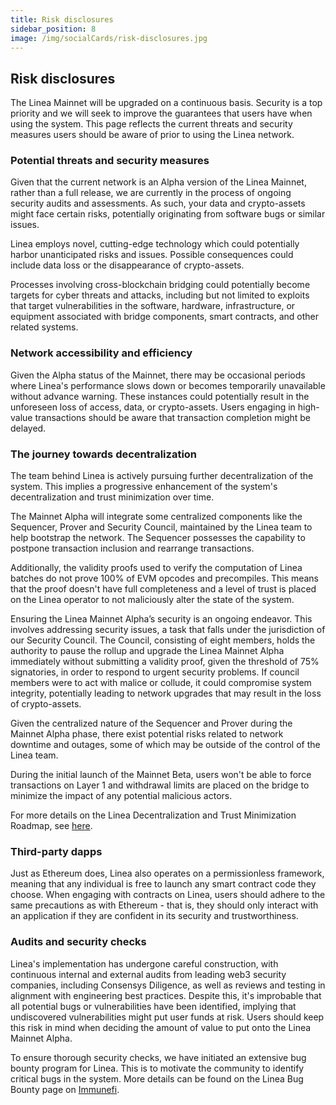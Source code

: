 ```yaml
---
title: Risk disclosures
sidebar_position: 8
image: /img/socialCards/risk-disclosures.jpg
---
```


## Risk disclosures

The Linea Mainnet will be upgraded on a continuous basis. Security is a top priority and we will seek to improve the guarantees that users have when using the system. This page reflects the current threats and security measures users should be aware of prior to using the Linea network.

### Potential threats and security measures

Given that the current network is an Alpha version of the Linea Mainnet, rather than a full release, we are currently in the process of ongoing security audits and assessments. As such, your data and crypto-assets might face certain risks, potentially originating from software bugs or similar issues.

Linea employs novel, cutting-edge technology which could potentially harbor unanticipated risks and issues. Possible consequences could include data loss or the disappearance of crypto-assets.

Processes involving cross-blockchain bridging could potentially become targets for cyber threats and attacks, including but not limited to exploits that target vulnerabilities in the software, hardware, infrastructure, or equipment associated with bridge components, smart contracts, and other related systems.

### Network accessibility and efficiency

Given the Alpha status of the Mainnet, there may be occasional periods where Linea's performance slows down or becomes temporarily unavailable without advance warning. These instances could potentially result in the unforeseen loss of access, data, or crypto-assets. Users engaging in high-value transactions should be aware that transaction completion might be delayed.

### The journey towards decentralization

The team behind Linea is actively pursuing further decentralization of the system. This implies a progressive enhancement of the system's decentralization and trust minimization over time.

The Mainnet Alpha will integrate some centralized components like the Sequencer, Prover and Security Council, maintained by the Linea team to help bootstrap the network. The Sequencer possesses the capability to postpone transaction inclusion and rearrange transactions.

Additionally, the validity proofs used to verify the computation of Linea batches do not prove 100% of EVM opcodes and precompiles. This means that the proof doesn't have full completeness and a level of trust is placed on the Linea operator to not maliciously alter the state of the system.

Ensuring the Linea Mainnet Alpha’s security is an ongoing endeavor. This involves addressing security issues, a task that falls under the jurisdiction of our Security Council. The Council, consisting of eight members, holds the authority to pause the rollup and upgrade the Linea Mainnet Alpha immediately without submitting a validity proof, given the threshold of 75% signatories, in order to respond to urgent security problems. If council members were to act with malice or collude, it could compromise system integrity, potentially leading to network upgrades that may result in the loss of crypto-assets.

Given the centralized nature of the Sequencer and Prover during the Mainnet Alpha phase, there exist potential risks related to network downtime and outages, some of which may be outside of the control of the Linea team.

During the initial launch of the Mainnet Beta, users won't be able to force transactions on Layer 1 and withdrawal limits are placed on the bridge to minimize the impact of any potential malicious actors.

For more details on the Linea Decentralization and Trust Minimization Roadmap, see [here](https://docs.linea.build/decentralization-roadmap).

### Third-party dapps

Just as Ethereum does, Linea also operates on a permissionless framework, meaning that any individual is free to launch any smart contract code they choose. When engaging with contracts on Linea, users should adhere to the same precautions as with Ethereum - that is, they should only interact with an application if they are confident in its security and trustworthiness.

### Audits and security checks

Linea's implementation has undergone careful construction, with continuous internal and external audits from leading web3 security companies, including Consensys Diligence, as well as reviews and testing in alignment with engineering best practices. Despite this, it's improbable that all potential bugs or vulnerabilities have been identified, implying that undiscovered vulnerabilities might put user funds at risk. Users should keep this risk in mind when deciding the amount of value to put onto the Linea Mainnet Alpha.

To ensure thorough security checks, we have initiated an extensive bug bounty program for Linea. This is to motivate the community to identify critical bugs in the system. More details can be found on the Linea Bug Bounty page on [Immunefi](https://immunefi.com/bounty/linea/).
